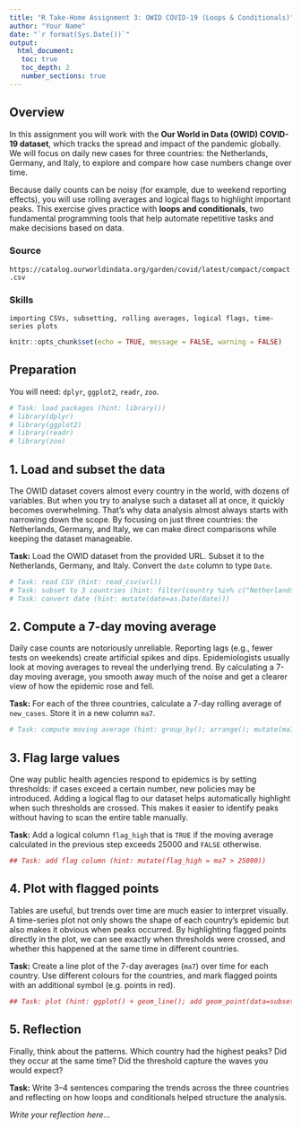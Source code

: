 ```yaml
---
title: "R Take-Home Assignment 3: OWID COVID-19 (Loops & Conditionals)"
author: "Your Name"
date: "`r format(Sys.Date())`"
output:
  html_document:
   toc: true
   toc_depth: 2
   number_sections: true
---
```


## Overview

In this assignment you will work with the **Our World in Data (OWID) COVID-19 dataset**, which tracks the spread and impact of the pandemic globally. We will focus on daily new cases for three countries: the Netherlands, Germany, and Italy, to explore and compare how case numbers change over time. 

Because daily counts can be noisy (for example, due to weekend reporting effects), you will use rolling averages and logical flags to highlight important peaks. This exercise gives practice with **loops and conditionals**, two fundamental programming tools that help automate repetitive tasks and make decisions based on data. 

### Source

`https://catalog.ourworldindata.org/garden/covid/latest/compact/compact.csv`

### Skills

`importing CSVs, subsetting, rolling averages, logical flags, time-series plots` 

```r
knitr::opts_chunk$set(echo = TRUE, message = FALSE, warning = FALSE)
```

## Preparation

You will need: `dplyr`, `ggplot2`, `readr`, `zoo`.

```r
# Task: load packages (hint: library())
# library(dplyr)
# library(ggplot2)
# library(readr)
# library(zoo)
```

## 1. Load and subset the data

The OWID dataset covers almost every country in the world, with dozens of variables. But when you try to analyse such a dataset all at once, it quickly becomes overwhelming. That’s why data analysis almost always starts with narrowing down the scope. By focusing on just three countries: the Netherlands, Germany, and Italy, we can make direct comparisons while keeping the dataset manageable.

**Task:** Load the OWID dataset from the provided URL. Subset it to the Netherlands, Germany, and Italy. Convert the `date` column to type `Date`. 

```r
# Task: read CSV (hint: read_csv(url))
# Task: subset to 3 countries (hint: filter(country %in% c("Netherlands","Germany","Italy")))
# Task: convert date (hint: mutate(date=as.Date(date)))
```

## 2. Compute a 7-day moving average

Daily case counts are notoriously unreliable. Reporting lags (e.g., fewer tests on weekends) create artificial spikes and dips. Epidemiologists usually look at moving averages to reveal the underlying trend. By calculating a 7-day moving average, you smooth away much of the noise and get a clearer view of how the epidemic rose and fell.

**Task:** For each of the three countries, calculate a 7-day rolling average of `new_cases`. Store it in a new column `ma7`.

```r
# Task: compute moving average (hint: group_by(); arrange(); mutate(ma7=zoo::rollmean(new_cases,7,fill=NA,align="right")))
```

## 3. Flag large values

One way public health agencies respond to epidemics is by setting thresholds: if cases exceed a certain number, new policies may be introduced. Adding a logical flag to our dataset helps automatically highlight when such thresholds are crossed. This makes it easier to identify peaks without having to scan the entire table manually.

**Task:** Add a logical column `flag_high` that is `TRUE` if the moving average calculated in the previous step exceeds 25000 and `FALSE` otherwise.

```r
## Task: add flag column (hint: mutate(flag_high = ma7 > 25000))
```

## 4. Plot with flagged points

Tables are useful, but trends over time are much easier to interpret visually. A time-series plot not only shows the shape of each country’s epidemic but also makes it obvious when peaks occurred. By highlighting flagged points directly in the plot, we can see exactly when thresholds were crossed, and whether this happened at the same time in different countries.

**Task:** Create a line plot of the 7-day averages (`ma7`) over time for each country. Use different colours for the countries, and mark flagged points with an additional symbol (e.g. points in red).

```r
## Task: plot (hint: ggplot() + geom_line(); add geom_point(data=subset(..., flag_high)))
```

## 5. Reflection

Finally, think about the patterns. Which country had the highest peaks? Did they occur at the same time? Did the threshold capture the waves you would expect?

**Task:** Write 3–4 sentences comparing the trends across the three countries and reflecting on how loops and conditionals helped structure the analysis.

*Write your reflection here…*
